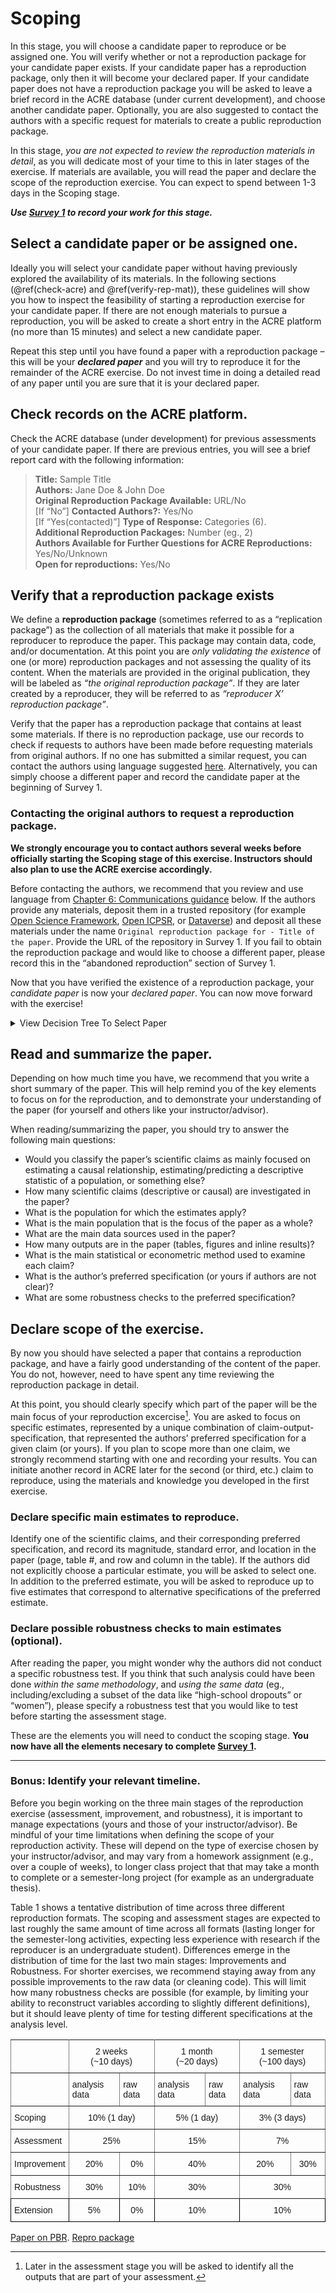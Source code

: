 # Scoping

In this stage, you will choose a candidate paper to reproduce or be assigned one. You will verify whether or not a reproduction package for your candidate paper exists. If your candidate paper has a reproduction package, only then it will become your declared paper. If your candidate paper does not have a reproduction package you will be asked to leave a brief record in the ACRE database (under current development), and choose another candidate paper. Optionally, you are also suggested to contact the authors with a specific request for materials to create a public reproduction package. 

In this stage, *you are not expected to review the reproduction materials in detail*, as you will dedicate most of your time to this in later stages of the exercise. If materials are available, you will read the paper and declare the scope of the reproduction exercise. You can expect to spend between 1-3 days in the Scoping stage. 

***Use [Survey 1](https://berkeley.qualtrics.com/jfe/form/SV_2bO83uJvU9ZiTXv) to record your work for this stage.***


## Select a candidate paper or be assigned one. 

Ideally you will select your candidate paper without having previously explored the availability of its materials. In the following sections (\@ref(check-acre) and \@ref(verify-rep-mat)), these guidelines will show you how to inspect the feasibility of starting a reproduction exercise for your candidate paper. If there are not enough materials to pursue a reproduction, you will be asked to create a short entry in the ACRE platform (no more than 15 minutes) and select a new candidate paper. 

Repeat this step until you have found a paper with a reproduction package -- this will be your ***declared paper*** and you will try to reproduce it for the remainder of the ACRE exercise. Do not invest time in doing a detailed read of any paper until you are sure that it is your declared paper. 


## Check records on the ACRE platform. {#check-acre}


Check the ACRE database (under development) for previous assessments of your candidate paper. If there are previous entries, you will see a brief report card with the following information: 

> **Title:**  Sample Title   
> **Authors:**  Jane Doe & John Doe  
> **Original Reproduction Package Available:** URL/No  
> [If "No"] **Contacted Authors?:** Yes/No  
> [If "Yes(contacted)"] **Type of Response:** Categories (6).  
> **Additional Reproduction Packages:** Number (eg., 2)   
> **Authors Available for Further Questions for ACRE Reproductions:** Yes/No/Unknown   
> **Open for reproductions:** Yes/No  

## Verify that a reproduction package exists  {#verify-rep-mat}

We define a **reproduction package** (sometimes referred to as a "replication package") as the collection of all materials that make it possible for a reproducer to reproduce the paper. This package may contain data, code, and/or documentation. At this point you are *only validating the existence* of one (or more) reproduction packages and not assessing the quality of its content. When the materials are provided in the original publication, they will be labeled as *"the original reproduction package"*. If they are later created by a reproducer, they will be referred to as *"reproducer X' reproduction package"*. 

Verify that the paper has a reproduction package that contains at least some materials. If there is no reproduction package, use our records to check if requests to authors have been made before requesting materials from original authors. If no one has submitted a similar request, you can contact the authors using language suggested [here](#for-reproducers-contacting-the-authors-of-the-original-study). Alternatively, you can simply choose a different paper and record the candidate paper at the beginning of Survey 1.

### Contacting the original authors to request a reproduction package. {-}  

**We strongly encourage you to contact authors several weeks before officially starting the Scoping stage of this exercise. Instructors should also plan to use the ACRE exercise accordingly.**

Before contacting the authors, we recommend that you review and use language from [Chapter 6: Communications guidance](https://bitss.github.io/ACRE/guidance-for-a-constructive-exchange-between-reproducers-and-original-authors.html) below. If the authors provide any materials, deposit them in a trusted repository (for example [Open Science Framework](https://osf.io/), [Open ICPSR](https://www.openicpsr.org/openicpsr/), or  [Dataverse](https://dataverse.org/)) and deposit all these materials under the name `Original reproduction package for - Title of the paper`. Provide the URL of the repository in Survey 1. If you fail to obtain the reproduction package and would like to choose a different paper, please record this in the "abandoned reproduction" section of Survey 1.

Now that you have verified the existence of a reproduction package, your *candidate paper* is now your *declared paper*. You can now move forward with the exercise! 

<details><summary>View Decision Tree To Select Paper</summary>

```r
#JOEL: help to get this to run within the code chunk
#
mermaid("
graph TD
graph TD
	A0[Select Paper]-->A
  A[Check ACRE] --> B1[No paper entry]
  A[Check ACRE] --> B2[Paper entry]
  B1 --> |Create one|C1[Check materials]
  B2 --> C3[no R.P.]
  B2 --> C2[R.P. exists]		
  C3 --> D3[Previous contact?]
  D3 --> yes_fu[Yes <br> follow up?]
  D3 --> E1[No]
  E1 --> G2[Email]
  G2 --> resp_em1[Response]
  G2 --> resp_em2[No response]
  resp_em1 --> pos_resp1[Materials <br> open] 
  pos_resp1 --> RP_ex
  resp_em1 --> pos_resp2[Materials <br> closed]
  pos_resp2 --> RP_ex
  resp_em1 --> pos_resp3[Can't <br> partial]
  pos_resp3 -->rec_semi[Change paper?]
  rec_semi --> own_build
  rec_semi --> yes_change
  resp_em1 --> pos_resp5[Lost <br> open]
  pos_resp5 -->rec_semi
  resp_em1 --> pos_resp4[Can't <br> nothing]
  pos_resp4 --> yes_change

  resp_em1 --> pos_resp6[Lost <br> closed]
  pos_resp6 --> yes_change
  resp_em2 --> H4
  E1 --> G1[No email]
  G1 --> H4[R]
  yes_fu --> own_build
  yes_fu-->G2		
  yes_fu-->G1
  C1 --> RP_ex[R.P. exists]					 
  RP_ex-->R_RP[R]
  R_RP --> read_p["Read (Declared) Paper"]
  C2 --> read_p
  C1 --> D1[no R.P.]
  D1 --> I1[Change paper]
  I1-->yes_change[Yes]  
  yes_change--> H4  
  I1-->no_change[No]  
  no_change--> own_build[Build R.P.]
  no_change--> G2
  own_build --> RP_ex
  H4 --> A0

")  

```

![](candidate-paper.jpeg)

</details>

## Read and summarize the paper. {#read-sum}

Depending on how much time you have, we recommend that you write a short summary of the paper. This will help remind you of the key elements to focus on for the reproduction, and to demonstrate your understanding of the paper (for yourself and others like your instructor/advisor).

When reading/summarizing the paper, you should try to answer the following main questions:  

 - Would you classify the paper's scientific claims as mainly focused on estimating a causal relationship, estimating/predicting a descriptive statistic of a population, or something else? 
 - How many scientific claims (descriptive or causal) are investigated in the paper? 
 - What is the population for which the estimates apply?
 - What is the main population that is the focus of the paper as a whole?
 - What are the main data sources used in the paper?
 - How many outputs are in the paper (tables, figures and inline results)?  
 - What is the main statistical or econometric method used to examine each claim?
 - What is the author's preferred specification (or yours if authors are not clear)?
 - What are some robustness checks to the preferred specification?
 


## Declare scope of the exercise.{#declare-estimates}
By now you should have selected a paper that contains a reproduction package, and have a fairly good understanding of the content of the paper. You do not, however, need to have spent any time reviewing the reproduction package in detail. 

At this point, you should clearly specify which part of the paper will be the main focus of your reproduction excercise^[Later in the assessment stage you will be asked to identify all the outputs that are part of your assessment.]. You are asked to focus on specific estimates, represented by a unique combination of claim-output-specification, that represented the authors’ preferred specification for a given claim (or yours). If you plan to scope more than one claim, we strongly recommend starting with one and recording your results. You can initiate another record in ACRE later for the second (or third, etc.) claim to reproduce, using the materials and knowledge you developed in the first exercise. 
    

### Declare specific main estimates to reproduce. {-}    

Identify one of the scientific claims, and their corresponding preferred specification, and record its magnitude, standard error, and location in the paper (page, table #, and row and column in the table). If the authors did not explicitly choose a particular estimate, you will be asked to select one. In addition to the preferred estimate, you will be asked to reproduce up to five estimates that correspond to alternative specifications of the preferred estimate. 


### Declare possible robustness checks to main estimates (optional). {-}  
After reading the paper, you might wonder why the authors did not conduct a specific robustness test. If you think that such analysis could have been done *within the same methodology*, and *using the same data* (eg., including/excluding a subset of the data like "high-school dropouts" or "women"), please specify a robustness test that you would like to test before starting the assessment stage.  

These are the elements you will need to conduct the scoping stage. **You now have all the elements necesary to complete [Survey 1](https://berkeley.qualtrics.com/jfe/form/SV_2bO83uJvU9ZiTXv).** 

-----

### Bonus: Identify your relevant timeline. {-} 

Before you begin working on the three main stages of the reproduction exercise (assessment, improvement, and robustness), it is important to manage expectations (yours and those of your instructor/advisor). Be mindful of your time limitations when defining the scope of your reproduction activity. These will depend on the type of exercise chosen by your instructor/advisor, and may vary from a homework assignment (e.g., over a couple of weeks), to longer class project that that may take a month to complete or a semester-long project (for example as an undergraduate thesis).

Table 1 shows a tentative distribution of time across three different reproduction formats. The scoping and assessment stages are expected to last roughly the same amount of time across all formats (lasting longer for the semester-long activities, expecting less experience with research if the reproducer is an undergraduate student). Differences emerge in the distribution of time for the last two main stages: Improvements and Robustness. For shorter exercises, we recommend staying away from any possible improvements to the raw data (or cleaning code). This will limit how many robustness checks are possible (for example, by limiting your ability to reconstruct variables according to slightly different definitions), but it should leave plenty of time for testing different specifications at the analysis level. 

<style type="text/css">
.tg  {border-collapse:collapse;border-spacing:0;}
.tg td{font-family:Arial, sans-serif;font-size:14px;padding:10px 5px;border-style:solid;border-width:1px;overflow:hidden;word-break:normal;border-color:black;}
.tg th{font-family:Arial, sans-serif;font-size:14px;font-weight:normal;padding:10px 5px;border-style:solid;border-width:1px;overflow:hidden;word-break:normal;border-color:black;}
.tg .tg-baqh{text-align:center;vertical-align:top}
.tg .tg-c3ow{border-color:inherit;text-align:center;vertical-align:top}
.tg .tg-0pky{border-color:inherit;text-align:left;vertical-align:top}
.tg .tg-dvpl{border-color:inherit;text-align:right;vertical-align:top}
.tg .tg-0lax{text-align:left;vertical-align:top}
</style>
<table class="tg">
  <tr>
    <th class="tg-0pky"></th>
    <th class="tg-c3ow" colspan="2">2 weeks <br> (~10 days)</th>
    <th class="tg-c3ow" colspan="2">1 month <br> (~20 days)</th>
    <th class="tg-c3ow" colspan="2">1 semester <br> (~100 days)</th>
  </tr>
  <tr>
    <td class="tg-0pky"></td>
    <td class="tg-0pky">analysis data</td>
    <td class="tg-0pky">raw data</td>
    <td class="tg-0pky">analysis data</td>
    <td class="tg-0pky">raw data</td>
    <td class="tg-0pky">analysis data</td>
    <td class="tg-0pky">raw data</td>
  </tr>
  <tr>
    <td class="tg-0pky">Scoping</td>
    <td class="tg-c3ow" colspan="2">10% (1 day)</td>
    <td class="tg-c3ow" colspan="2">5% (1 day)</td>
    <td class="tg-c3ow" colspan="2">3% (3 days)</td>
  </tr>
  <tr>
    <td class="tg-0pky">Assessment</td>
    <td class="tg-c3ow" colspan="2">25%</td>
    <td class="tg-c3ow" colspan="2">15%</td>
    <td class="tg-c3ow" colspan="2">7%</td>
  </tr>
  <tr>
    <td class="tg-0pky">Improvement</td>
    <td class="tg-c3ow">20%</td>
    <td class="tg-c3ow">0%</td>
    <td class="tg-c3ow" colspan="2">40%</td>
    <td class="tg-c3ow">20%</td>
    <td class="tg-c3ow">30%</td>
  </tr>
  <tr>
    <td class="tg-0pky">Robustness</td>
    <td class="tg-c3ow">30%</td>
    <td class="tg-c3ow">10%</td>
    <td class="tg-c3ow" colspan="2">30%</td>
    <td class="tg-c3ow" colspan="2">30%</td>
  </tr>
  <tr>
    <td class="tg-0lax">Extension</td>
    <td class="tg-baqh">5%</td>
    <td class="tg-baqh">0%</td>
    <td class="tg-baqh" colspan="2">10%</td>
    <td class="tg-baqh" colspan="2">10%</td>
  </tr>
</table>

[Paper on PBR](https://osf.io/4jvq2/download).  [Repro package](https://dataverse.harvard.edu/dataset.xhtml?persistentId=doi:10.7910/DVN/FPNITS)



 
 
